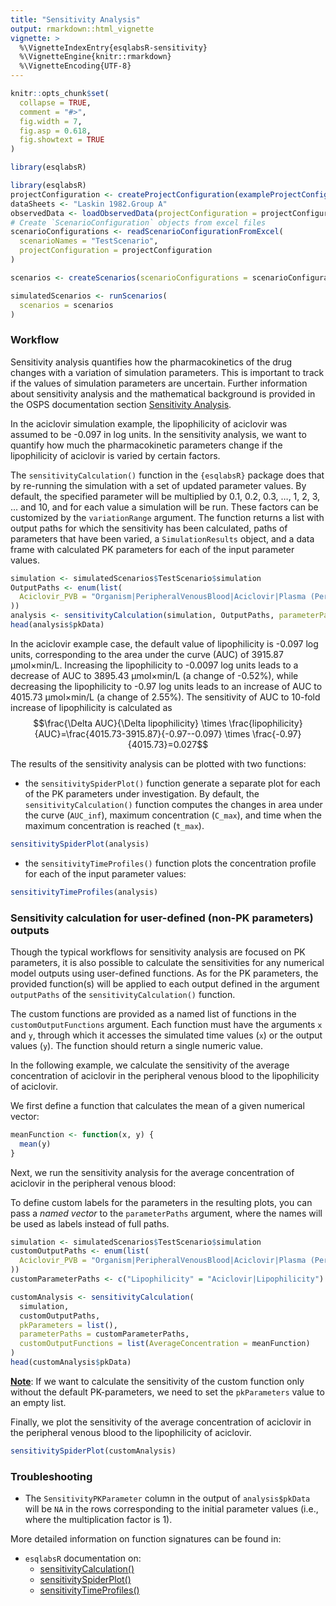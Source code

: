 ```yaml
---
title: "Sensitivity Analysis"
output: rmarkdown::html_vignette
vignette: >
  %\VignetteIndexEntry{esqlabsR-sensitivity}
  %\VignetteEngine{knitr::rmarkdown}
  %\VignetteEncoding{UTF-8}
---
```


```r
knitr::opts_chunk$set(
  collapse = TRUE,
  comment = "#>",
  fig.width = 7,
  fig.asp = 0.618,
  fig.showtext = TRUE
)
```

```r
library(esqlabsR)
```

```r
library(esqlabsR)
projectConfiguration <- createProjectConfiguration(exampleProjectConfigurationPath())
dataSheets <- "Laskin 1982.Group A"
observedData <- loadObservedData(projectConfiguration = projectConfiguration, sheets = dataSheets)
# Create `ScenarioConfiguration` objects from excel files
scenarioConfigurations <- readScenarioConfigurationFromExcel(
  scenarioNames = "TestScenario",
  projectConfiguration = projectConfiguration
)

scenarios <- createScenarios(scenarioConfigurations = scenarioConfigurations)

simulatedScenarios <- runScenarios(
  scenarios = scenarios
)
```

### Workflow

Sensitivity analysis quantifies how the pharmacokinetics of the drug
changes with a variation of simulation parameters. This is important to
track if the values of simulation parameters are uncertain. Further
information about sensitivity analysis and the mathematical background
is provided in the OSPS documentation section [Sensitivity
Analysis](https://docs.open-systems-pharmacology.org/shared-tools-and-example-workflows/sensitivity-analysis).

In the aciclovir simulation example, the lipophilicity of aciclovir was
assumed to be -0.097 in log units. In the sensitivity analysis, we want
to quantify how much the pharmacokinetic parameters change if the
lipophilicity of aciclovir is varied by certain factors.

The `sensitivityCalculation()` function in the `{esqlabsR}` package does
that by re-running the simulation with a set of updated parameter
values. By default, the specified parameter will be multiplied by 0.1,
0.2, 0.3, ..., 1, 2, 3, ... and 10, and for each value a simulation will
be run. These factors can be customized by the `variationRange`
argument. The function returns a list with output paths for which the
sensitivity has been calculated, paths of parameters that have been
varied, a `SimulationResults` object, and a data frame with calculated
PK parameters for each of the input parameter values.

```r
simulation <- simulatedScenarios$TestScenario$simulation
OutputPaths <- enum(list(
  Aciclovir_PVB = "Organism|PeripheralVenousBlood|Aciclovir|Plasma (Peripheral Venous Blood)"
))
analysis <- sensitivityCalculation(simulation, OutputPaths, parameterPaths = "Aciclovir|Lipophilicity")
head(analysis$pkData)
```

In the aciclovir example case, the default value of lipophilicity is
-0.097 log units, corresponding to the area under the curve (AUC) of
3915.87 µmol×min/L. Increasing the lipophilicity to -0.0097 log units
leads to a decrease of AUC to 3895.43 µmol×min/L (a change of -0.52%),
while decreasing the lipophilicity to -0.97 log units leads to an
increase of AUC to 4015.73 µmol×min/L (a change of 2.55%). The
sensitivity of AUC to 10-fold increase of lipophilicity is calculated as
$$\frac{\Delta AUC}{\Delta lipophilicity} \times \frac{lipophilicity}{AUC}=\frac{4015.73-3915.87}{-0.97--0.097} \times \frac{-0.97}{4015.73}=0.027$$

The results of the sensitivity analysis can be plotted with two
functions:

-   the `sensitivitySpiderPlot()` function generate a separate plot for
    each of the PK parameters under investigation. By default, the
    `sensitivityCalculation()` function computes the changes in area
    under the curve (`AUC_inf`), maximum concentration (`C_max`), and
    time when the maximum concentration is reached (`t_max`).

```r
sensitivitySpiderPlot(analysis)
```

-   the `sensitivityTimeProfiles()` function plots the concentration
    profile for each of the input parameter values:

```r
sensitivityTimeProfiles(analysis)
```

### Sensitivity calculation for user-defined (non-PK parameters) outputs

Though the typical workflows for sensitivity analysis are focused on PK
parameters, it is also possible to calculate the sensitivities for any
numerical model outputs using user-defined functions. As for the PK
parameters, the provided function(s) will be applied to each output
defined in the argument `outputPaths` of the `sensitivityCalculation()`
function.

The custom functions are provided as a named list of functions in the
`customOutputFunctions` argument. Each function must have the arguments
`x` and `y`, through which it accesses the simulated time values (`x`)
or the output values (`y`). The function should return a single numeric
value.

In the following example, we calculate the sensitivity of the average
concentration of aciclovir in the peripheral venous blood to the
lipophilicity of aciclovir.

We first define a function that calculates the mean of a given numerical
vector:

```r
meanFunction <- function(x, y) {
  mean(y)
}
```

Next, we run the sensitivity analysis for the average concentration of
aciclovir in the peripheral venous blood:

To define custom labels for the parameters in the resulting plots, you can pass 
a *named vector* to the `parameterPaths` argument, where the names will be used 
as labels instead of full paths.

```r
simulation <- simulatedScenarios$TestScenario$simulation
customOutputPaths <- enum(list(
  Aciclovir_PVB = "Organism|PeripheralVenousBlood|Aciclovir|Plasma (Peripheral Venous Blood)"
))
customParameterPaths <- c("Lipophilicity" = "Aciclovir|Lipophilicity")

customAnalysis <- sensitivityCalculation(
  simulation,
  customOutputPaths,
  pkParameters = list(),
  parameterPaths = customParameterPaths,
  customOutputFunctions = list(AverageConcentration = meanFunction)
)
head(customAnalysis$pkData)
```

[**Note**]{.underline}: If we want to calculate the sensitivity of the
custom function only without the default PK-parameters, we need to set
the `pkParameters` value to an empty list.

Finally, we plot the sensitivity of the average concentration of
aciclovir in the peripheral venous blood to the lipophilicity of
aciclovir. 
```r
sensitivitySpiderPlot(customAnalysis)
```

### Troubleshooting

-   The `SensitivityPKParameter` column in the output of
    `analysis$pkData` will be `NA` in the rows corresponding to the
    initial parameter values (i.e., where the multiplication factor is
    1).

More detailed information on function signatures can be found in:

-   `esqlabsR` documentation on:
    -   [sensitivityCalculation()](https://esqlabs.github.io/esqlabsR/reference/sensitivityCalculation.html)
    -   [sensitivitySpiderPlot()](https://esqlabs.github.io/esqlabsR/reference/sensitivitySpiderPlot.html)
    -   [sensitivityTimeProfiles()](https://esqlabs.github.io/esqlabsR/reference/sensitivityTimeProfiles.html)
